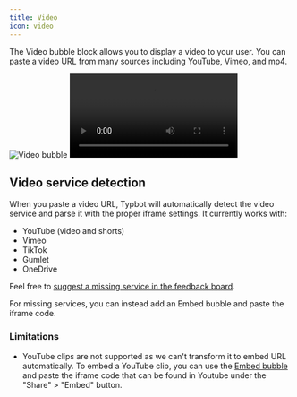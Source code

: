 ```yaml
---
title: Video
icon: video
---
```


The Video bubble block allows you to display a video to your user. You can paste a video URL from many sources including YouTube, Vimeo, and mp4.

<Tabs>
  <Tab title="Flow">
    <Frame style={{ maxWidth: '400px' }}>
      <img
        src="/images/blocks/bubbles/video.png"
        alt="Video bubble"
        className="rounded-lg"
      />
    </Frame>
  </Tab>
  <Tab title="Bot">
    <video
      controls
      autoPlay
      className="rounded-lg"
      src="/images/blocks/bubbles/video-chat.mp4"
    ></video>
  </Tab>
</Tabs>

## Video service detection

When you paste a video URL, Typbot will automatically detect the video service and parse it with the proper iframe settings. It currently works with:

- YouTube (video and shorts)
- Vimeo
- TikTok
- Gumlet
- OneDrive

Feel free to [suggest a missing service in the feedback board](https://feedback.mozbot.io/).

For missing services, you can instead add an Embed bubble and paste the iframe code.

### Limitations

- YouTube clips are not supported as we can't transform it to embed URL automatically. To embed a YouTube clip, you can use the [Embed bubble](/editor/blocks/bubbles/embed) and paste the iframe code that can be found in Youtube under the "Share" > "Embed" button.
